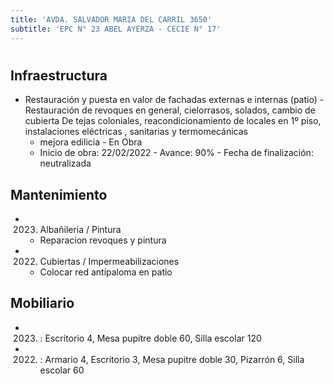 ```yaml
---
title: 'AVDA. SALVADOR MARIA DEL CARRIL 3650'
subtitle: 'EPC N° 23 ABEL AYERZA - CECIE N° 17'
---
```


#
## Infraestructura

* Restauración y puesta en valor de fachadas externas e internas (patio) -
Restauración de revoques en general, cielorrasos, solados, cambio de cubierta
De tejas coloniales, reacondicionamiento de locales en 1º piso, instalaciones eléctricas , sanitarias y termomecánicas 
    + mejora edilicia - En Obra 
    + Inicio de obra: 22/02/2022 - Avance: 90% - Fecha de finalización: neutralizada 






## Mantenimiento

*  (2023) Albañileria / Pintura 
    + Reparacion  revoques y pintura

*  (2022) Cubiertas / Impermeabilizaciones 
    + Colocar red antipaloma en patio





## Mobiliario

*  (2023) : Escritorio 4, Mesa pupitre doble 60, Silla escolar 120 

*  (2022) : Armario 4, Escritorio 3, Mesa pupitre doble 30, Pizarrón 6, Silla escolar 60 



